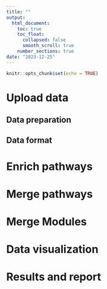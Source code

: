 ```yaml
---
title: ""
output: 
  html_document:
    toc: true
    toc_float:
      collapsed: false
      smooth_scroll: true
    number_sections: true
date: "2023-12-25"
---
```


```r
knitr::opts_chunk$set(echo = TRUE)
```

# Upload data

## Data preparation

## Data format

# Enrich pathways

# Merge pathways

# Merge Modules

# Data visualization

# Results and report

